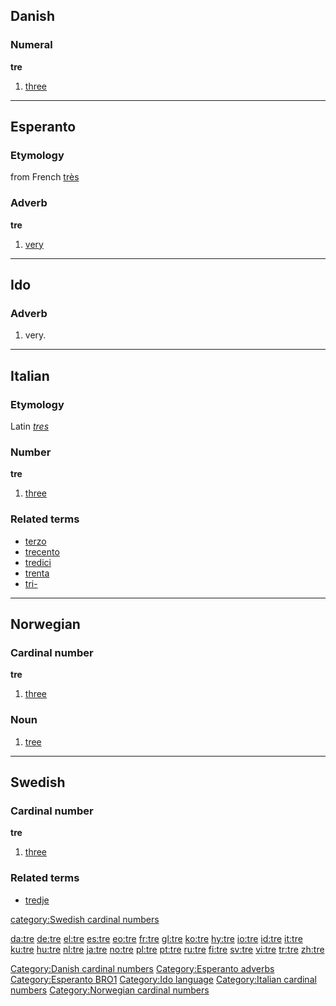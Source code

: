 {{see|tré|tree}}

==Danish==

===Numeral===
'''tre'''

#[[three]]

[[Category:Danish cardinal numbers]]


----

==Esperanto==
===Etymology===
from French [[très]]
===Adverb===
'''tre'''
# [[very]]
[[Category:Esperanto adverbs]]
[[Category:Esperanto BRO1]]


----

==Ido==
===Adverb===
# very.
[[Category:Ido language]]


----

==Italian==
===Etymology===
Latin ''[[tres]]''
===Number===
'''tre''' 

# [[three]]

[[Category:Italian cardinal numbers]]

===Related terms===
*[[terzo]]
*[[trecento]]
*[[tredici]]
*[[trenta]]
*[[tri-]]


----

==Norwegian==
===Cardinal number===
[[Category:Norwegian cardinal numbers]]
'''tre'''
#[[three]]
===Noun===
{{no-noun-irreg|n|[[treet]]|[[trær]]|[[trærne]]}}
#[[tree]]


----

==Swedish==
===Cardinal number===
'''tre'''

#[[three]]

===Related terms===
*[[tredje]]
[[category:Swedish cardinal numbers]]

[[da:tre]]
[[de:tre]]
[[el:tre]]
[[es:tre]]
[[eo:tre]]
[[fr:tre]]
[[gl:tre]]
[[ko:tre]]
[[hy:tre]]
[[io:tre]]
[[id:tre]]
[[it:tre]]
[[ku:tre]]
[[hu:tre]]
[[nl:tre]]
[[ja:tre]]
[[no:tre]]
[[pl:tre]]
[[pt:tre]]
[[ru:tre]]
[[fi:tre]]
[[sv:tre]]
[[vi:tre]]
[[tr:tre]]
[[zh:tre]]